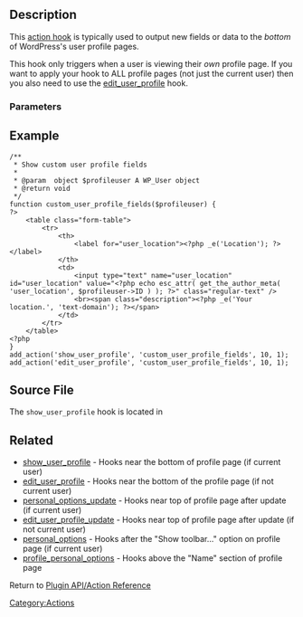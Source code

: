 {{Stub}}
==Description==
This [[Plugin API/Action Reference|action hook]] is typically used to output new fields or data to the ''bottom'' of WordPress's user profile pages. 

This hook only triggers when a user is viewing their ''own'' profile page. If you want to apply your hook to ALL profile pages (not just the current user) then you also need to use the [[Plugin API/Action Reference/edit_user_profile|edit_user_profile]] hook.

=== Parameters ===
{{Parameter|$profileuser|object|The [http://codex.wordpress.org/Class_Reference/WP_User WP_User] object of the user being edited.|optional}}

== Example ==
<pre>
/**
 * Show custom user profile fields
 * 
 * @param  object $profileuser A WP_User object
 * @return void
 */
function custom_user_profile_fields($profileuser) {
?>
	<table class="form-table">
		<tr>
			<th>
				<label for="user_location"><?php _e('Location'); ?></label>
			</th>
			<td>
				<input type="text" name="user_location" id="user_location" value="<?php echo esc_attr( get_the_author_meta( 'user_location', $profileuser->ID ) ); ?>" class="regular-text" />
				<br><span class="description"><?php _e('Your location.', 'text-domain'); ?></span>
			</td>
		</tr>
	</table>
<?php
}
add_action('show_user_profile', 'custom_user_profile_fields', 10, 1);
add_action('edit_user_profile', 'custom_user_profile_fields', 10, 1);
</pre>

== Source File ==
The <tt>show_user_profile</tt> hook is located in {{Trac|/wp-admin/user-edit.php}}

==Related==
* [[Plugin API/Action Reference/show_user_profile|show_user_profile]] - Hooks near the bottom of profile page (if current user)
* [[Plugin API/Action Reference/edit_user_profile|edit_user_profile]] - Hooks near the bottom of the profile page (if not current user)
* [[Plugin API/Action Reference/personal_options_update|personal_options_update]] - Hooks near top of profile page after update (if current user)
* [[Plugin API/Action Reference/edit_user_profile_update|edit_user_profile_update]] - Hooks near top of profile page after update (if not current user)
* [[Plugin API/Action Reference/personal_options|personal_options]] - Hooks after the "Show toolbar..." option on profile page (if current user)
* [[Plugin API/Action Reference/profile_personal_options|profile_personal_options]] - Hooks above the "Name" section of profile page

Return to [[Plugin API/Action Reference]]

[[Category:Actions]]